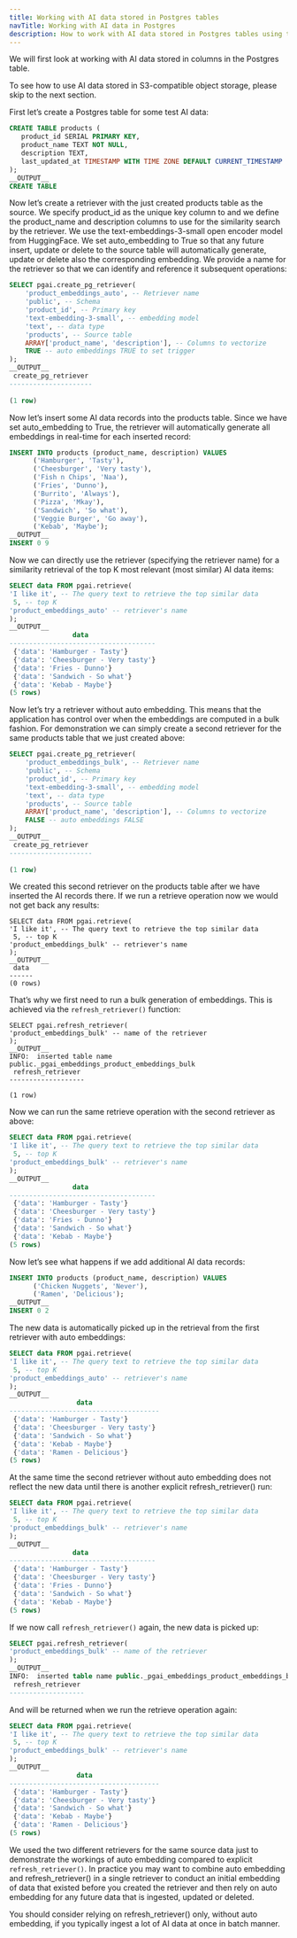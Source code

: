 ```yaml
---
title: Working with AI data stored in Postgres tables
navTitle: Working with AI data in Postgres
description: How to work with AI data stored in Postgres tables using the pgai extension.
---
```


We will first look at working with AI data stored in columns in the Postgres table. 

To see how to use AI data stored in S3-compatible object storage, please skip to the next section.

First let’s create a Postgres table for some test AI data: 

```sql
CREATE TABLE products (
   product_id SERIAL PRIMARY KEY,
   product_name TEXT NOT NULL,
   description TEXT,
   last_updated_at TIMESTAMP WITH TIME ZONE DEFAULT CURRENT_TIMESTAMP
);
__OUTPUT__
CREATE TABLE
```


Now let’s create a retriever with the just created products table as the source. We specify product_id as the unique key column to and we define the product_name and description columns to use for the similarity search by the retriever. We use the text-embeddings-3-small open encoder model from HuggingFace. We set auto_embedding to True so that any future insert, update or delete to the source table will automatically generate, update or delete also the corresponding embedding. We provide a name for the retriever so that we can identify and reference it subsequent operations:

```sql
SELECT pgai.create_pg_retriever(
    'product_embeddings_auto', -- Retriever name
    'public', -- Schema
    'product_id', -- Primary key
    'text-embedding-3-small', -- embedding model
    'text', -- data type
    'products', -- Source table
    ARRAY['product_name', 'description'], -- Columns to vectorize
    TRUE -- auto embeddings TRUE to set trigger
);
__OUTPUT__
 create_pg_retriever 
---------------------
 
(1 row)
```



Now let’s insert some AI data records into the products table. Since we have set auto_embedding to True, the retriever will automatically generate all embeddings in real-time for each inserted record: 

```sql
INSERT INTO products (product_name, description) VALUES
      ('Hamburger', 'Tasty'),
      ('Cheesburger', 'Very tasty'),
      ('Fish n Chips', 'Naa'),
      ('Fries', 'Dunno'),
      ('Burrito', 'Always'),
      ('Pizza', 'Mkay'),
      ('Sandwich', 'So what'),
      ('Veggie Burger', 'Go away'),
      ('Kebab', 'Maybe');
__OUTPUT__
INSERT 0 9
```

Now we can directly use the retriever (specifying the retriever name) for a similarity retrieval of the top K most relevant (most similar) AI data items:

```sql
SELECT data FROM pgai.retrieve(
'I like it', -- The query text to retrieve the top similar data
 5, -- top K
'product_embeddings_auto' -- retriever's name
);
__OUTPUT__
                data                 
-------------------------------------
 {'data': 'Hamburger - Tasty'}
 {'data': 'Cheesburger - Very tasty'}
 {'data': 'Fries - Dunno'}
 {'data': 'Sandwich - So what'}
 {'data': 'Kebab - Maybe'}
(5 rows)
```

Now let’s try a retriever without auto embedding. This means that the application has control over when the embeddings are computed in a bulk fashion. For demonstration we can simply create a second retriever for the same products table that we just created above:

```sql
SELECT pgai.create_pg_retriever(
    'product_embeddings_bulk', -- Retriever name
    'public', -- Schema
    'product_id', -- Primary key
    'text-embedding-3-small', -- embedding model
    'text', -- data type
    'products', -- Source table
    ARRAY['product_name', 'description'], -- Columns to vectorize
    FALSE -- auto embeddings FALSE
);
__OUTPUT__
 create_pg_retriever 
---------------------
 
(1 row)
```


We created this second retriever on the products table after we have inserted the AI records there. If we run a retrieve operation now we would not get back any results:

```
SELECT data FROM pgai.retrieve(
'I like it', -- The query text to retrieve the top similar data
 5, -- top K
'product_embeddings_bulk' -- retriever's name
);
__OUTPUT__
 data 
------
(0 rows)
```

That’s why we first need to run a bulk generation of embeddings. This is achieved via the `refresh_retriever()` function:

```
SELECT pgai.refresh_retriever(
'product_embeddings_bulk' -- name of the retriever
);
__OUTPUT__
INFO:  inserted table name public._pgai_embeddings_product_embeddings_bulk
 refresh_retriever
-------------------

(1 row)
```

Now we can run the same retrieve operation with the second retriever as above:

```sql
SELECT data FROM pgai.retrieve(
'I like it', -- The query text to retrieve the top similar data
 5, -- top K
'product_embeddings_bulk' -- retriever's name
);
__OUTPUT__
                data                 
-------------------------------------
 {'data': 'Hamburger - Tasty'}
 {'data': 'Cheesburger - Very tasty'}
 {'data': 'Fries - Dunno'}
 {'data': 'Sandwich - So what'}
 {'data': 'Kebab - Maybe'}
(5 rows)
```

Now let’s see what happens if we add additional AI data records:

```sql
INSERT INTO products (product_name, description) VALUES
      ('Chicken Nuggets', 'Never'),
      ('Ramen', 'Delicious');
__OUTPUT__
INSERT 0 2
```

The new data is automatically picked up in the retrieval from the first retriever with auto embeddings:

```sql
SELECT data FROM pgai.retrieve(
'I like it', -- The query text to retrieve the top similar data
 5, -- top K
'product_embeddings_auto' -- retriever's name
);
__OUTPUT__
                 data                 
--------------------------------------
 {'data': 'Hamburger - Tasty'}
 {'data': 'Cheesburger - Very tasty'}
 {'data': 'Sandwich - So what'}
 {'data': 'Kebab - Maybe'}
 {'data': 'Ramen - Delicious'}
(5 rows)
```

At the same time the second retriever without auto embedding does not reflect the new data until there is another explicit refresh_retriever() run:

```sql
SELECT data FROM pgai.retrieve(
'I like it', -- The query text to retrieve the top similar data
 5, -- top K
'product_embeddings_bulk' -- retriever's name
);
__OUTPUT__
                data                 
-------------------------------------
 {'data': 'Hamburger - Tasty'}
 {'data': 'Cheesburger - Very tasty'}
 {'data': 'Fries - Dunno'}
 {'data': 'Sandwich - So what'}
 {'data': 'Kebab - Maybe'}
(5 rows)
```

If we now call `refresh_retriever()` again, the new data is picked up:

```sql
SELECT pgai.refresh_retriever(
'product_embeddings_bulk' -- name of the retriever
);
__OUTPUT__
INFO:  inserted table name public._pgai_embeddings_product_embeddings_bulk
 refresh_retriever
-------------------
```

And will be returned when we run the retrieve operation again:

```sql
SELECT data FROM pgai.retrieve(
'I like it', -- The query text to retrieve the top similar data
 5, -- top K
'product_embeddings_bulk' -- retriever's name
);
__OUTPUT__
                 data                 
--------------------------------------
 {'data': 'Hamburger - Tasty'}
 {'data': 'Cheesburger - Very tasty'}
 {'data': 'Sandwich - So what'}
 {'data': 'Kebab - Maybe'}
 {'data': 'Ramen - Delicious'}
(5 rows)
```

We used the two different retrievers for the same source data just to demonstrate the workings of auto embedding compared to explicit `refresh_retriever()`. In practice you may want to combine auto embedding and refresh_retriever() in a single retriever to conduct an initial embedding of data that existed before you created the retriever and then rely on auto embedding for any future data that is ingested, updated or deleted.

You should consider relying on refresh_retriever() only, without auto embedding, if you typically ingest a lot of AI data at once in batch manner.
